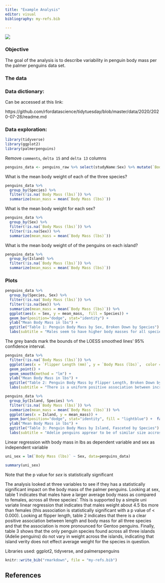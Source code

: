 ```yaml
---
title: "Example Analysis"
editor: visual
bibliography: my-refs.bib

---
```


![](palmerpens.png)

### Objective

The goal of the analysis is to describe variability in penguin body mass per the palmer penguins data set.

### The data

### Data dictionary:

Can be accessed at this link: 

https://github.com/rfordatascience/tidytuesday/blob/master/data/2020/2020-07-28/readme.md

### Data exploration:

```r
library(tidyverse)
library(ggplot2)
library(palmerpenguins)
```

:::{.callout-note}
Remove `comments`, `delta 15` and `delta 13` columns
:::

```r
penguins_data <- penguins_raw %>% select(studyName:Sex) %>% mutate(`Body Mass (lbs)` = `Body Mass (g)`*.00220462)

```

What is the mean body weight of each of the three species? 
```r
penguins_data %>% 
  group_by(Species) %>% 
  filter(!is.na(`Body Mass (lbs)`)) %>%
  summarize(mean_mass = mean(`Body Mass (lbs)`)) 

```

What is the mean body weight for each sex?
```r
penguins_data %>%
  group_by(Sex) %>% 
  filter(!is.na(`Body Mass (lbs)`)) %>%
  filter(!is.na(Sex)) %>%
  summarize(mean_mass = mean(`Body Mass (lbs)`)) 

```

What is the mean body weight of of the penguins on each island?
```r
penguins_data %>%
  group_by(Island) %>%
  filter(!is.na(`Body Mass (lbs)`)) %>%
  summarize(mean_mass = mean(`Body Mass (lbs)`))

```

### Plots

```r
penguins_data %>% 
  group_by(Species, Sex) %>%
  filter(!is.na(`Body Mass (lbs)`)) %>%
  filter(!is.na(Sex)) %>%
  summarize(mean_mass = mean(`Body Mass (lbs)`)) %>%
  ggplot(aes(x = Sex, y = mean_mass,  fill = Species)) +
  geom_bar(position="dodge", stat="identity") + 
  ylab("Mean Body Mass in lbs") + 
  ggtitle("Table 1: Penguin Body Mass by Sex, Broken Down by Species") + 
  labs(subtitle = "Males seem to have higher body masses for all species")

```

:::{.callout-note}
The grey bands mark the bounds of the LOESS smoothed lines' 95% confidence interval.
:::

```r
penguins_data %>% 
  filter(!is.na(`Body Mass (lbs)`)) %>%
  ggplot(aes(x = `Flipper Length (mm)`, y = `Body Mass (lbs)`,  color = Species)) +
  geom_point() +
  geom_smooth(method = "lm") + 
  ylab("Mean Body Mass in lbs") + 
  ggtitle("Table 2: Penguin Body Mass by Flipper Length, Broken Down by Species") + 
  labs(subtitle = "There is a uniform positive association between increased flipper length and increased body mass. ")

```

```r
penguins_data %>%
  group_by(Island, Species) %>%
  filter(!is.na(`Body Mass (lbs)`)) %>%
  summarize(mean_mass = mean(`Body Mass (lbs)`)) %>%
  ggplot(aes(x = Island, y = mean_mass)) +
  geom_bar(position="dodge", stat="identity", fill = "lightblue") +  facet_wrap(. ~ Species) + 
  ylab("Mean Body Mass in lbs") + 
  ggtitle("Table 3: Penguin Body Mass by Island, Fasceted by Species") + 
  labs(subtitle = "Adelie penguins apprear to be of similar size accross all islands.")

```

Linear regression with body mass in lbs as dependent variable and sex as independent variable 

```r
uni_sex = lm(`Body Mass (lbs)` ~ Sex, data=penguins_data)

summary(uni_sex)

```

::: {.column-margin}
Note that the p value for *sex* is statistically significant
:::

The analysis looked at three variables to see if they has a statistically significant impact on the body mass of the palmer penguins. Looking at sex, table 1 indicates that males have a larger average body mass as compared to females, across all three species'. This is supported by a simple uni variate linear regression that indicates that males weight about 4.5 lbs more than females (this association is statistically significant with a p value of < 0.000). Looking at flipper length, table 2 indicates that there is a clear positive association between length and body mass for all three species and that the association is more pronounced for Gentoo penguins. Finally, table 3 shows that the only penguin species found across all three islands (Adelie penguins) do not vary in weight across the islands, indicating that island verity does not effect average weight for the species in question.  


:::{.callout-note}
Libraries used: ggplot2, tidyverse, and palmerspenguins
:::

```r

knitr::write_bib("rmarkdown", file = "my-refs.bib")

```

## References








